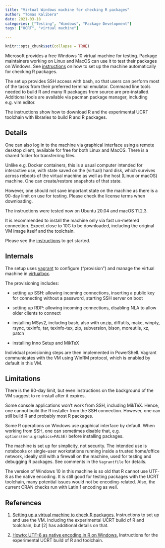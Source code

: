 ```yaml
---
title: "Virtual Windows machine for checking R packages"
author: "Tomas Kalibera"
date: 2021-03-18
categories: ["Testing", "Windows", "Package Development"]
tags: ["UCRT", "virtual machine"]

---
```


```r
knitr::opts_chunk$set(collapse = TRUE)
```

Microsoft provides a free Windows 10 virtual machine for testing.  Package
maintainers working on Linux and MacOS can use it to test their packages on
Windows. See [instructions](https://developer.r-project.org/WindowsBuilds/winutf8/ucrt3/vm.html)
on how to set up the machine automatically for checking R packages.

The set up provides SSH access with bash, so that users can perform most of
the tasks from their preferred terminal emulator.  Command line tools needed
to build R and many R packages from source are pre-installed.  Additional tools
are available via pacman package manager, including e.g.  vim editor.

The instructions show how to download R and the experimental UCRT toolchain
with libraries to build R and R packages.

## Details

One can also log in to the machine via graphical interface using a remote
desktop client, available for free for both Linux and MacOS.  There is a
shared folder for transferring files.

Unlike e.g.  Docker containers, this is a usual computer intended for
interactive use, with state saved on the (virtual) hard disk, which survives
across reboots of the virtual machine as well as the host (Linux or macOS)
machine.  One can create/restore snapshots of that state.

However, one should not save important state on the machine as there is a
90-day limit on use for testing.  Please check the license terms when
downloading.

The instructions were tested now on Ubuntu 20.04 and macOS 11.2.3.

It is recommended to install the machine only via fast un-metered connection. 
Expect close to 10G to be downloaded, including the original VM image itself
and the toolchain.

Please see the [instructions](https://developer.r-project.org/WindowsBuilds/winutf8/ucrt3/vm.html)
to get started.

## Internals

The setup uses [vagrant](https://www.vagrantup.com/) to configure
("provision") and manage the virtual machine in
[virtualbox](https://www.virtualbox.org).

The provisioning includes:

* setting up SSH: allowing incoming connections, inserting a public key for
  connecting without a password, starting SSH server on boot

* setting up RDP: allowing incoming connections, disabling NLA to allow
  older clients to connect

* installing MSys2, including bash, also with unzip, diffutils, make,
  winpty, rsync, texinfo, tar, texinfo-tex, zip, subversion, bison,
  moreutils, xz, patch

* installing Inno Setup and MikTeX

Individual provisioning steps are then implemented in PowerShell. Vagrant
communicates with the VM using WinRM protocol, which is enabled by default
in this VM.

## Limitations

There is the 90-day limit, but even instructions on the background of the VM
suggest to re-install after it expires.

Some console applications won't work from SSH, including MikTeX.  Hence, one
cannot build the R installer from the SSH connection.  However, one can
still build R and probably most R packages.

Some R operations on Windows use graphical interface by default. When
working from SSH, one can sometimes disable that, e.g.
`options(menu.graphics=FALSE)` before installing packages.

The machine is set up for simplicity, not security.  The intended use is
notebooks or single-user workstations running inside a trusted home/office
network, ideally still with a firewall on the machine, used for testing and
debugging R packages. See comments in the `Vagrantfile` for details.

The version of Windows 10 in this machine is so old that R cannot use UTF-8
as the native encoding.  It is still good for testing packages with the UCRT
toolchain, many potential issues would not be encoding-related.  Also, the
current CRAN checks run with Latin 1 encoding as well.

## References

1. [Setting up a virtual machine to check R packages.](https://developer.r-project.org/WindowsBuilds/winutf8/ucrt3/vm.html)
   Instructions to set up and use the VM. Including the experimental UCRT build of R and
   toolchain, but [2] has additional details on that.

2. [Howto: UTF-8 as native encoding in R on Windows.](https://developer.r-project.org/WindowsBuilds/winutf8/ucrt3/howto.html)
   Instructions for the experimental UCRT build of R and toolchain.
